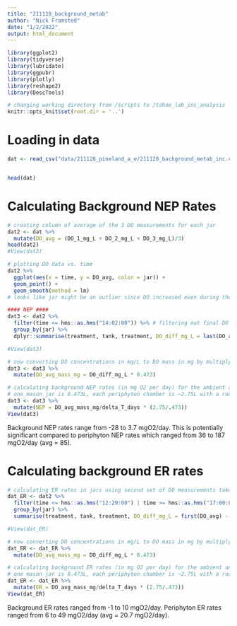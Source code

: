 ```yaml
---
title: "211128_background_metab"
author: "Nick Framsted"
date: "1/2/2022"
output: html_document
---
```


```r
library(ggplot2)
library(tidyverse)
library(lubridate)
library(ggpubr)
library(plotly)
library(reshape2)
library(DescTools)

# changing working directory from /scripts to /tahoe_lab_inc_analysis
knitr::opts_knit$set(root.dir = '..')
```

# Loading in data
```r
dat <- read_csv("data/211128_pineland_a_e/211128_background_metab_inc.csv")


head(dat)

```

# Calculating Background NEP Rates
```r
# creating column of average of the 3 DO measurements for each jar
dat2 <- dat %>%
  mutate(DO_avg = (DO_1_mg_L + DO_2_mg_L + DO_3_mg_L)/3)
head(dat2)
#View(dat2)

# plotting DO data vs. time
dat2 %>%
  ggplot(aes(x = time, y = DO_avg, color = jar)) +
  geom_point() +
  geom_smooth(method = lm)
# looks like jar might be an outlier since DO increased even during the dark incubation

#### NEP ####
dat3 <- dat2 %>%
  filter(time <= hms::as.hms("14:02:00")) %>% # filtering out final DO msmnt to only get NEP
  group_by(jar) %>%
  dplyr::summarise(treatment, tank, treatment, DO_diff_mg_L = last(DO_avg) - first(DO_avg), delta_T_days = as.duration(first(time) %--% last(time))/ddays(1)) # taking difference in DO conc. between pre- and post-light exposure and difference in time (in days) to calculate NEP rates

#View(dat3)

# now converting DO concentrations in mg/L to DO mass in mg by multiplying by jar volumes
dat3 <- dat3 %>%
  mutate(DO_avg_mass_mg = DO_diff_mg_L * 0.473)

# calculating background NEP rates (in mg O2 per day) for the ambient and enriched water(NEP rates for jars are multiplied by the ratio of water volume of the periphyton chambers:jars to account for the difference in water volume)
# one mason jar is 0.473L, each periphyton chamber is ~2.75L with a rock inside
dat3 <- dat3 %>%
  mutate(NEP = DO_avg_mass_mg/delta_T_days * (2.75/.473))
View(dat3)
```

Background NEP rates range from -28 to 3.7 mgO2/day. This is potentially significant compared to periphyton NEP rates which ranged from 36 to 187 mgO2/day (avg = 85).

# Calculating background ER rates
```r
# calculating ER rates in jars using second set of DO measurements taken during the dark period (this was done to increase the likelihood of seeing an ER signal by using measurements taken after a greater period of time had elapsed).
dat_ER <- dat2 %>%
  filter(time <= hms::as.hms("12:29:00") | time >= hms::as.hms("17:00:00") & time <= hms::as.hms("17:30:00")) %>% # filtering out initial DO msmnt to only get NEP
  group_by(jar) %>%
  summarise(treatment, tank, treatment, DO_diff_mg_L = first(DO_avg) - last(DO_avg), delta_T_days = as.duration(first(time) %--% last(time))/ddays(1)) # taking difference in DO conc. between pre- and post-dark exposure and difference in time (in days) to calculate ER rates

#View(dat_ER)

# now converting DO concentrations in mg/L to DO mass in mg by multiplying by jar volumes
dat_ER <- dat_ER %>%
  mutate(DO_avg_mass_mg = DO_diff_mg_L * 0.473)

# calculating background ER rates (in mg O2 per day) for the ambient and enriched water(ER rates for jars are multiplied by the ratio of water volume of the periphyton chambers:jars to account for the difference in water volume)
# one mason jar is 0.473L, each periphyton chamber is ~2.75L with a rock inside
dat_ER <- dat_ER %>%
  mutate(ER = DO_avg_mass_mg/delta_T_days * (2.75/.473))
View(dat_ER)
```

Background ER rates ranged from -1 to 10 mgO2/day. Periphyton ER rates ranged from 6 to 49 mgO2/day (avg = 20.7 mgO2/day).
